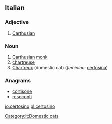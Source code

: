 ==Italian==
{{wikipedia|lang=it}}
===Adjective===
{{it-adj|certosin}}

# [[Carthusian]]

===Noun===
{{it-noun|certosin|m|o|i}}

# [[Carthusian]] [[monk]]
# [[chartreuse]]
# [[Chartreux]] (domestic cat) (''feminine'': [[certosina]])

===Anagrams===
* [[cortisone#Italian|cortisone]]
* [[resoconti#Italian|resoconti]]

[[Category:it:Domestic cats]]

[[io:certosino]]
[[pl:certosino]]